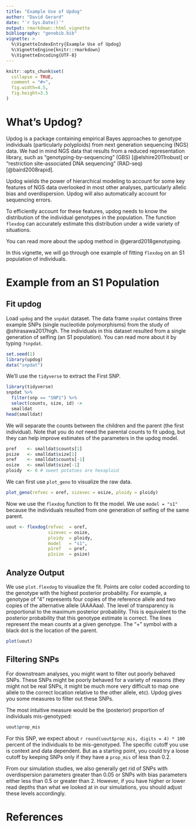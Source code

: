 ---
title: "Example Use of Updog"
author: "David Gerard"
date: "`r Sys.Date()`"
output: rmarkdown::html_vignette
bibliography: "genobib.bib"
vignette: >
  %\VignetteIndexEntry{Example Use of Updog}
  %\VignetteEngine{knitr::rmarkdown}
  %\VignetteEncoding{UTF-8}
---

```{r setup, include = FALSE}
knitr::opts_chunk$set(
  collapse = TRUE,
  comment = "#>",
  fig.width=4.5, 
  fig.height=3.5
)
```

# What's Updog?

Updog is a package containing empirical Bayes approaches to genotype individuals (particularly polyploids) from next generation sequencing (NGS) data. We had in mind NGS data that results from a reduced representation library, such as "genotyping-by-sequencing" (GBS) [@elshire2011robust] or "restriction site-associated DNA sequencing" (RAD-seq) [@baird2008rapid].

Updog wields the power of hierarchical modeling to account for some key features of NGS data overlooked in most other analyses, particularly allelic bias and overdispersion. Updog will also automatically account for sequencing errors.

To efficiently account for these features, updog needs to know the distribution of the individual genotypes in the population. The function `flexdog` can accurately estimate this distribution under a wide variety of situations.

You can read more about the updog method in @gerard2018genotyping.

In this vignette, we will go through one example of fitting `flexdog` on an S1 population of individuals.

# Example from an S1 Population

## Fit updog

Load `updog` and the `snpdat` dataset. The data frame `snpdat` contains three example SNPs (single nucleotide polymorphisms) from the study of @shirasawa2017high. The individuals in this dataset resulted from a single generation of selfing (an S1 population). You can read more about it by typing `?snpdat`.

```{r, message=FALSE}
set.seed(1)
library(updog)
data("snpdat")
```

We'll use the `tidyverse` to extract the First SNP.

```{r, message=FALSE}
library(tidyverse)
snpdat %>% 
  filter(snp == "SNP1") %>%
  select(counts, size, id) ->
  smalldat
head(smalldat)
```

We will separate the counts between the children and the parent (the first individual). Note that you do *not* need the parental counts to fit updog, but they can help improve estimates of the parameters in the updog model.

```{r}
pref    <- smalldat$counts[1]
psize   <- smalldat$size[1]
oref    <- smalldat$counts[-1]
osize   <- smalldat$size[-1]
ploidy  <- 6 # sweet potatoes are hexaploid
```

We can first use `plot_geno` to visualize the raw data.

```{r, warning=FALSE}
plot_geno(refvec = oref, sizevec = osize, ploidy = ploidy)
```

Now we use the `flexdog` function to fit the model. We use `model = "s1"` because the individuals resulted from one generation of selfing of the same parent.

```{r}
uout <- flexdog(refvec  = oref, 
                sizevec = osize, 
                ploidy  = ploidy, 
                model   = "s1", 
                p1ref   = pref, 
                p1size  = psize)
```

## Analyze Output

We use `plot.flexdog` to visualize the fit. Points are color coded according to the genotype with the highest posterior probability. For example, a genotype of "4" represents four copies of the reference allele and two copies of the alternative allele (AAAAaa). The level of transparency is proportional to the maximum posterior probability. This is equivalent to the posterior probability that this genotype estimate is correct. The lines represent the mean counts at a given genotype. The "+" symbol with a black dot is the location of the parent.

```{r}
plot(uout)
```

## Filtering SNPs

For downstream analyses, you might want to filter out poorly behaved SNPs. These SNPs might be poorly behaved for a variety of reasons (they might not be real SNPs, it might be much more very difficult to map one allele to the correct location relative to the other allele, etc). Updog gives you some measures to filter out these SNPs.

The most intuitive measure would be the (posterior) proportion of individuals mis-genotyped:
```{r}
uout$prop_mis
```

For this SNP, we expect about `r round(uout$prop_mis, digits = 4) * 100` percent of the individuals to be mis-genotyped. The specific cutoff you use is context and data dependent. But as a starting point, you could try a loose cutoff by keeping SNPs only if they have a `prop_mis` of less than 0.2.

From our simulation studies, we also generally get rid of SNPs with overdispersion parameters greater than 0.05 or SNPs with bias parameters either less than 0.5 or greater than 2. However, if you have higher or lower read depths than what we looked at in our simulations, you should adjust these levels accordingly.

# References
